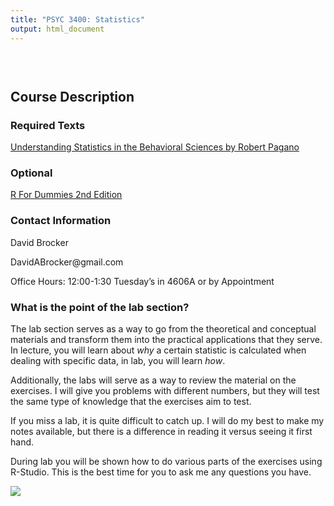 ```yaml
---
title: "PSYC 3400: Statistics"
output: html_document
---
```


<style type="text/css">
.title {
  display: none;
}

#getting-started img {
  margin-right: 10px;
}

</style>

<div class="row" style="padding-top: 30px;">
<div class="col-sm-6">

## **Course Description**



### Required Texts

[Understanding Statistics in the Behavioral Sciences by Robert Pagano](https://www.amazon.com/Understanding-Statistics-Behavioral-Sciences-10th/dp/1111837260/ref=sr_1_1?ie=UTF8&qid=1548815933&sr=8-1&keywords=understanding+statistics+in+behavioral+sciences) 

### Optional

[R For Dummies 2nd Edition](https://www.amazon.com/R-Dummies-Andrie-Vries/dp/1119055806/ref=sr_1_1?keywords=r+for+dummies+de+vries&qid=1549591007&sr=8-1)


### Contact Information

David Brocker

DavidABrocker@gmail.com

Office Hours: 12:00-1:30 Tuesday's in 4606A or by Appointment

### What is the point of the lab section?

The lab section serves as a way to go from the theoretical and conceptual materials and transform them into the practical applications that they serve. In lecture, you will learn about *why* a certain statistic is calculated when dealing with specific data, in lab, you will learn *how*. 

Additionally, the labs will serve as a way to review the material on the exercises. I will give you problems with different numbers, but they will test the same type of knowledge that the exercises aim to test. 

If you miss a lab, it is quite difficult to catch up. I will do my best to make my notes available, but there is a difference in reading it versus seeing it first hand. 

During lab you will be shown how to do various parts of the exercises using R-Studio. This is the best time for you to ask me any questions you have.



</div>
<div class="col-sm-6">




![](images/logo.png)
</a>
</div>
